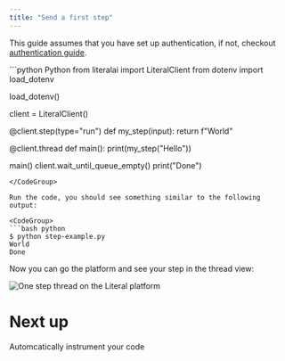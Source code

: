 ```yaml
---
title: "Send a first step"
---
```


This guide assumes that you have set up authentication, if not, checkout [authentication guide](/python-client/get-started/authentication).

<CodeGroup>
```python Python
from literalai import LiteralClient
from dotenv import load_dotenv

load_dotenv()

client = LiteralClient()

@client.step(type="run")
def my_step(input):
return f"World"

@client.thread
def main():
print(my_step("Hello"))

main()
client.wait_until_queue_empty()
print("Done")

````
</CodeGroup>

Run the code, you should see something similar to the following output:

<CodeGroup>
```bash python
$ python step-example.py
World
Done
````

</CodeGroup>

Now you can go the platform and see your step in the thread view:

<Frame caption="Platform view">
  <img
    src="/images/one-step.png"
    alt="One step thread on the Literal platform"
  />
</Frame>

# Next up

<Card title="OpenAI instrumentation" icon="link" href="/instrumentation/openai">
  Automcatically instrument your code
</Card>
